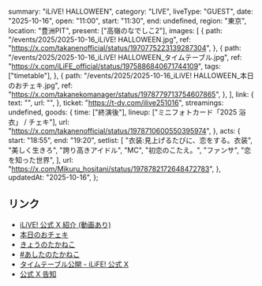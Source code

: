   summary: "iLiVE! HALLOWEEN",
  category: "LIVE",
  liveType: "GUEST",
  date: "2025-10-16",
  open: "11:00",
  start: "11:30",
  end: undefined,
  region: "東京",
  location: "豊洲PIT",
  present: ["高嶺のなでしこ2"],
  images: [
    {
      path: "/events/2025/2025-10-16_iLiVE! HALLOWEEN.jpg",
      ref: "https://x.com/takanenofficial/status/1970775223139287304",
    },
    {
      path: "/events/2025/2025-10-16_iLiVE! HALLOWEEN_タイムテーブル.jpg",
      ref: "https://x.com/iLiFE_official/status/1975886840671744109",
      tags: ["timetable"],
    },
    {
      path: "/events/2025/2025-10-16_iLiVE! HALLOWEEN_本日のおチェキ.jpg",
      ref: "https://x.com/takanekomanager/status/1978779713754607865",
    },
  ],
  link: {
    text: "",
    url: "",
  },
  ticket: "https://t-dv.com/ilive251016",
  streamings: undefined,
  goods: {
    time: ["終演後"],
    lineup: ["ミニフォトカード「2025 浴衣」 / チェキ"],
    url: "https://x.com/takanenofficial/status/1978710600550395974",
  },
  acts: {
    start: "18:55",
    end: "19:20",
    setlist: [
      "衣装:見上げるたびに、恋をする。衣装",
      "美しく生きろ",
      "誇り高きアイドル",
      "MC",
      "初恋のこたえ。",
      "ファンサ",
      "恋を知った世界",
    ],
    url: "https://x.com/Mikuru_hositani/status/1978782172648472783",
  },
  updatedAt: "2025-10-16",
};

## リンク

- [iLiVE! 公式 X 紹介 (動画あり)](https://x.com/info_iLiVE/status/1978782371177492588)
- [本日のおチェキ](https://x.com/takanekomanager/status/1978779713754607865)
- [きょうのたかねこ](https://x.com/takanenofficial/status/1978710600550395974)
- [#あしたのたかねこ](https://x.com/takanenofficial/status/1978438205008711933)
- [タイムテーブル公開 - iLiFE! 公式 X](https://x.com/iLiFE_official/status/1975886840671744109)
- [公式 X 告知](https://x.com/takanenofficial/status/1970775223139287304)
